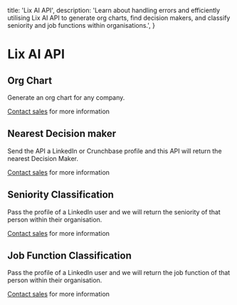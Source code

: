 
  title: 'Lix AI API',
  description: 'Learn about handling errors and efficiently utilising Lix AI API to generate org charts, find decision makers, and classify seniority and job functions within organisations.',
}

<HeroPattern />


# Lix AI API

## Org Chart

Generate an org chart for any company.

<Note><a href="#" onclick="window.Intercom('show')">Contact sales</a> for more information</Note>

## Nearest Decision maker

Send the API a LinkedIn or Crunchbase profile and this API will return the nearest Decision Maker.

<Note><a href="#" onclick="window.Intercom('show')">Contact sales</a> for more information</Note>

## Seniority Classification

Pass the profile of a LinkedIn user and we will return the seniority of that person within their organisation.

<Note><a href="#" onclick="window.Intercom('show')">Contact sales</a> for more information</Note>

## Job Function Classification

Pass the profile of a LinkedIn user and we will return the job function of that person within their organisation.

<Note><a href="#" onclick="window.Intercom('show')">Contact sales</a> for more information</Note>
